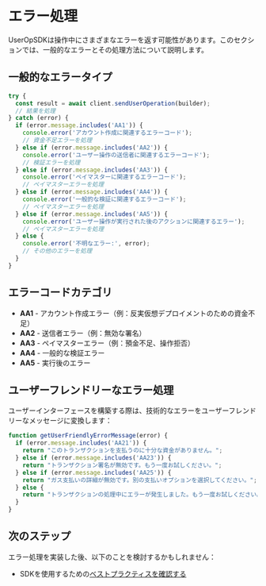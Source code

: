 
# エラー処理

UserOpSDKは操作中にさまざまなエラーを返す可能性があります。このセクションでは、一般的なエラーとその処理方法について説明します。

## 一般的なエラータイプ

```typescript
try {
  const result = await client.sendUserOperation(builder);
  // 結果を処理
} catch (error) {
  if (error.message.includes('AA1')) {
    console.error('アカウント作成に関連するエラーコード');
    // 資金不足エラーを処理
  } else if (error.message.includes('AA2')) {
    console.error('ユーザー操作の送信者に関連するエラーコード');
    // 検証エラーを処理
  } else if (error.message.includes('AA3')) {
    console.error('ペイマスターに関連するエラーコード');
    // ペイマスターエラーを処理
  } else if (error.message.includes('AA4')) {
    console.error('一般的な検証に関連するエラーコード');
    // ペイマスターエラーを処理
  } else if (error.message.includes('AA5')) {
    console.error('ユーザー操作が実行された後のアクションに関連するエラー');
    // ペイマスターエラーを処理
  } else {
    console.error('不明なエラー:', error);
    // その他のエラーを処理
  }
}
```

## エラーコードカテゴリ

- **AA1** - アカウント作成エラー（例：反実仮想デプロイメントのための資金不足）
- **AA2** - 送信者エラー（例：無効な署名）
- **AA3** - ペイマスターエラー（例：預金不足、操作拒否）
- **AA4** - 一般的な検証エラー
- **AA5** - 実行後のエラー

## ユーザーフレンドリーなエラー処理

ユーザーインターフェースを構築する際は、技術的なエラーをユーザーフレンドリーなメッセージに変換します：

```typescript
function getUserFriendlyErrorMessage(error) {
  if (error.message.includes('AA21')) {
    return "このトランザクションを支払うのに十分な資金がありません。";
  } else if (error.message.includes('AA23')) {
    return "トランザクション署名が無効です。もう一度お試しください。";
  } else if (error.message.includes('AA25')) {
    return "ガス支払いの詳細が無効です。別の支払いオプションを選択してください。";
  } else {
    return "トランザクションの処理中にエラーが発生しました。もう一度お試しください。";
  }
}
```

## 次のステップ

エラー処理を実装した後、以下のことを検討するかもしれません：
- SDKを使用するための[ベストプラクティスを確認する](/ja/developer-tools/user-op-sdk/best-practices)

<PageFeedback path="/ja/developer-tools/user-op-sdk/error-handling" />

